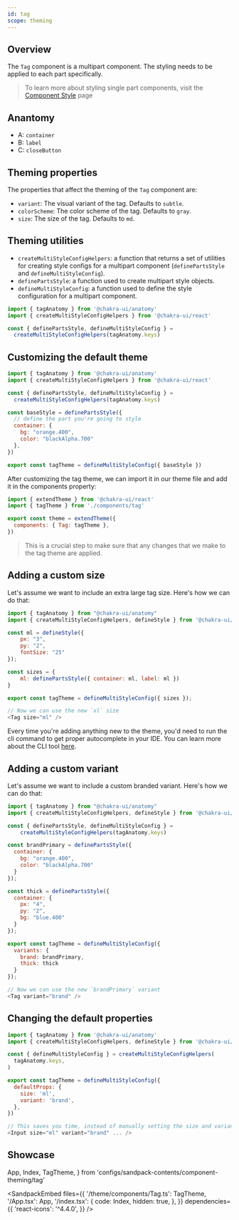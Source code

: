 ```yaml
---
id: tag
scope: theming
---
```


## Overview

The `Tag` component is a multipart component. The styling needs to be applied to
each part specifically.

> To learn more about styling single part components, visit the
> [Component Style](/docs/styled-system/component-style#styling-multipart-components)
> page

## Anantomy

- A: `container`
- B: `label`
- C: `closeButton`

## Theming properties

The properties that affect the theming of the `Tag` component are:

- `variant`: The visual variant of the tag. Defaults to `subtle`.
- `colorScheme`: The color scheme of the tag. Defaults to `gray`.
- `size`: The size of the tag. Defaults to `md`.

## Theming utilities

- `createMultiStyleConfigHelpers`: a function that returns a set of utilities
  for creating style configs for a multipart component (`definePartsStyle` and
  `defineMultiStyleConfig`).
- `definePartsStyle`: a function used to create multipart style objects.
- `defineMultiStyleConfig`: a function used to define the style configuration
  for a multipart component.

```js
import { tagAnatomy } from '@chakra-ui/anatomy'
import { createMultiStyleConfigHelpers } from '@chakra-ui/react'

const { definePartsStyle, defineMultiStyleConfig } =
  createMultiStyleConfigHelpers(tagAnatomy.keys)
```

## Customizing the default theme

```js
import { tagAnatomy } from '@chakra-ui/anatomy'
import { createMultiStyleConfigHelpers } from '@chakra-ui/react'

const { definePartsStyle, defineMultiStyleConfig } =
  createMultiStyleConfigHelpers(tagAnatomy.keys)

const baseStyle = definePartsStyle({
  // define the part you're going to style
  container: {
    bg: "orange.400",
    color: "blackAlpha.700"
  },
})

export const tagTheme = defineMultiStyleConfig({ baseStyle })
```

After customizing the tag theme, we can import it in our theme file and add it
in the components property:

```js
import { extendTheme } from '@chakra-ui/react'
import { tagTheme } from './components/tag'

export const theme = extendTheme({
  components: { Tag: tagTheme },
})
```

> This is a crucial step to make sure that any changes that we make to the tag
> theme are applied.

## Adding a custom size

Let's assume we want to include an extra large tag size. Here's how we can do
that:

```js
import { tagAnatomy } from "@chakra-ui/anatomy"
import { createMultiStyleConfigHelpers, defineStyle } from '@chakra-ui/react'

const ml = defineStyle({
    px: "3",
    py: "2",
    fontSize: "25"
});

const sizes = {
    ml: definePartsStyle({ container: ml, label: ml })
}

export const tagTheme = defineMultiStyleConfig({ sizes });

// Now we can use the new `xl` size
<Tag size="ml" />
```

Every time you're adding anything new to the theme, you'd need to run the cli
command to get proper autocomplete in your IDE. You can learn more about the CLI
tool [here](/docs/styled-system/cli).

## Adding a custom variant

Let's assume we want to include a custom branded variant. Here's how we can do
that:

```js
import { tagAnatomy } from "@chakra-ui/anatomy"
import { createMultiStyleConfigHelpers, defineStyle } from '@chakra-ui/react'

const { definePartsStyle, defineMultiStyleConfig } =
    createMultiStyleConfigHelpers(tagAnatomy.keys)

const brandPrimary = definePartsStyle({
  container: {
    bg: "orange.400",
    color: "blackAlpha.700"
  }
});

const thick = definePartsStyle({
  container: {
    px: "4",
    py: "2",
    bg: "blue.400"
  }
});

export const tagTheme = defineMultiStyleConfig({
  variants: {
    brand: brandPrimary,
    thick: thick
  }
});

// Now we can use the new `brandPrimary` variant
<Tag variant="brand" />
```

## Changing the default properties

```js
import { tagAnatomy } from '@chakra-ui/anatomy'
import { createMultiStyleConfigHelpers, defineStyle } from '@chakra-ui/react'

const { defineMultiStyleConfig } = createMultiStyleConfigHelpers(
  tagAnatomy.keys,
)

export const tagTheme = defineMultiStyleConfig({
  defaultProps: {
    size: 'ml',
    variant: 'brand',
  },
})

// This saves you time, instead of manually setting the size and variant every time you use an input:
<Input size="ml" variant="brand" ... />
```

## Showcase

  App,
  Index,
  TagTheme,
} from 'configs/sandpack-contents/component-theming/tag'

<SandpackEmbed
  files={{
    '/theme/components/Tag.ts': TagTheme,
    '/App.tsx': App,
    '/index.tsx': {
      code: Index,
      hidden: true,
    },
  }}
  dependencies={{
    'react-icons': '^4.4.0',
  }}
/>
